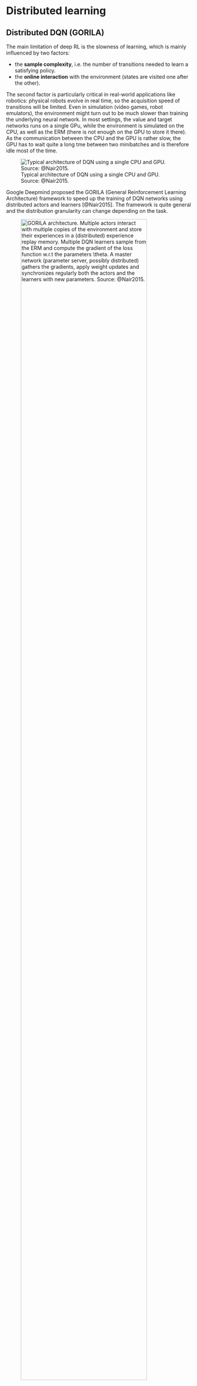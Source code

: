 # Distributed learning {#sec-distributedlearning}

## Distributed DQN (GORILA)

The main limitation of deep RL is the slowness of learning, which is mainly influenced by two factors:

* the **sample complexity**, i.e. the number of transitions needed to learn a satisfying policy.
* the **online interaction** with the environment (states are visited one after the other).

The second factor is particularly critical in real-world applications like robotics: physical robots evolve in real time, so the acquisition speed of transitions will be limited. Even in simulation (video games, robot emulators), the environment might turn out to be much slower than training the underlying neural network. In most settings, the value and target networks runs on a single GPu, while the environment is simulated on the CPU, as well as the ERM (there is not enough on the GPU to store it there). As the communication between the CPU and the GPU is rather slow, the GPU has to wait quite a long tme between two minibatches and is therefore idle most of the time. 

![Typical architecture of DQN using a single CPU and GPU. Source: @Nair2015.](img/gorila1.png){#fig-gorila1}

Google Deepmind proposed the GORILA (General Reinforcement Learning Architecture) framework to speed up the training of DQN networks using distributed actors and learners [@Nair2015]. The framework is quite general and the distribution granularity can change depending on the task.

![GORILA architecture. Multiple actors interact with multiple copies of the environment and store their experiences in a (distributed) experience replay memory. Multiple DQN learners sample from the ERM and compute the gradient of the loss function w.r.t the parameters $\theta$. A master network (parameter server, possibly distributed) gathers the gradients, apply weight updates and synchronizes regularly both the actors and the learners with new parameters. Source: @Nair2015.](img/gorila-global.png){#fig-gorila width=90%}

In GORILA, multiple actors interact with the environment to gather transitions. Each actor has an independent copy of the environment, so they can gather $N$ times more samples per second if there are $N$ actors. This is possible in simulation (starting $N$ instances of the same game in parallel) but much more complicated for real-world systems (but see @Gu2017 for an example where multiple identical robots are used to gather experiences in parallel).


{{< video https://www.youtube.com/embed/iaF43Ze1oeI
    title="Large-scale data collection with an array of robots."
    aspect-ratio="16x9" 
>}}


The experienced transitions are sent to the experience replay memory, which may be distributed or centralized. Multiple DQN learners will then sample a minibatch from the ERM and compute the DQN loss on this minibatch (also using a target network). All learners start with the same parameters $\theta$ and simply compute the gradient of the loss function $\frac{\partial \mathcal{L}(\theta)}{\partial \theta}$ on the minibatch. The gradients are sent to a parameter server (a master network) which uses the gradients to apply the optimizer (e.g. SGD) and find new values for the parameters $\theta$. Weight updates can also be applied in a distributed manner. This distributed method to train a network using multiple learners is now quite standard in deep learning: on multiple GPU systems, each GPU has a copy of the network and computes gradients on a different minibatch, while a master network integrates these gradients and updates the slaves.

The parameter server regularly updates the actors (to gather samples with the new policy) and the learners (to compute gradients w.r.t the new parameter values). Such a distributed system can greatly accelerate learning, but it can be quite tricky to find the optimum number of actors and learners (too many learners might degrade the stability) or their update rate (if the learners are not updated frequently enough, the gradients might not be correct). 

The final performance is not incredibly better than single-GPU DQN, but obtained much faster in wall-clock time (2 days instead of 12-14 days on a single GPU in 2015).

![](img/gorila-results1.png)

![Results of GORILA. Source: @Nair2015.](img/gorila-results2.png){#fig-gorila-results width=60%}

## Ape-X

Further variants of distributed DQN learning include Ape-X [@Horgan2018] and IMPALA [@Espeholt2018]. In Ape-X, they realized that using a single learner and many many actors is actually more efficient. The ERM further uses prioritized experience replay to increase the efficiency. The learner uses n-step returns and the double dueling DQN network architecture, so it is not much different from Rainbow DQN internally.

However, the multiple parallel workers can collect much more frames, leading to a much better performance in term of wall-clock time, but also pure performance (3x better than humans in only 20 hours of training, but using 360 CPU cores and one GPU). 


![](img/apex-results.png)

![Results of Ape-X on the Atari benchmark. Source: @Horgan2018](img/apex-results2.png){#fig-apex2}


## Recurrent Replay Distributed DQN (R2D2)

R2D2 [@Kapturowski2019] builds on Ape-X and DRQN by combining:

* a double dueling DQN with n-step returns (n=5) and prioritized experience replay.
* 256 CPU actors, 1 GPU learner for distributed learning.
* a LSTM layer after the convolutional stack to address POMDPs.

Additionally solving practical problems with LSTMs (choice of the initial state), it became for a moment the state of the art on the Atari-57 benchmark. The jump in performance from Ape-X is impressive. Distributed learning with multiple actor is now a standard technique, as it only necessitates a few more cores (or robots...).

![Results of R2D2 on the Atari benchmark. 20 times better than humans in only 120 hours of training... Source: @Kapturowski2019.](img/r2d2-results.png){#fig-r2d2}

